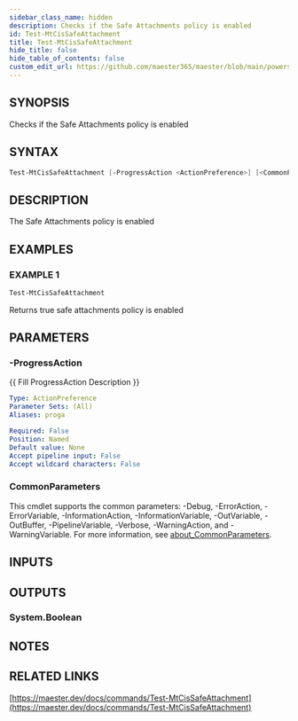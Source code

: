 ```yaml
---
sidebar_class_name: hidden
description: Checks if the Safe Attachments policy is enabled
id: Test-MtCisSafeAttachment
title: Test-MtCisSafeAttachment
hide_title: false
hide_table_of_contents: false
custom_edit_url: https://github.com/maester365/maester/blob/main/powershell/public/Test-MtCisSafeAttachment.ps1
---
```


## SYNOPSIS

Checks if the Safe Attachments policy is enabled

## SYNTAX

```powershell
Test-MtCisSafeAttachment [-ProgressAction <ActionPreference>] [<CommonParameters>]
```

## DESCRIPTION

The Safe Attachments policy is enabled

## EXAMPLES

### EXAMPLE 1

```powershell
Test-MtCisSafeAttachment
```

Returns true safe attachments policy is enabled

## PARAMETERS

### -ProgressAction

\{\{ Fill ProgressAction Description \}\}

```yaml
Type: ActionPreference
Parameter Sets: (All)
Aliases: proga

Required: False
Position: Named
Default value: None
Accept pipeline input: False
Accept wildcard characters: False
```

### CommonParameters

This cmdlet supports the common parameters: -Debug, -ErrorAction, -ErrorVariable, -InformationAction, -InformationVariable, -OutVariable, -OutBuffer, -PipelineVariable, -Verbose, -WarningAction, and -WarningVariable. For more information, see [about_CommonParameters](http://go.microsoft.com/fwlink/?LinkID=113216).

## INPUTS

## OUTPUTS

### System.Boolean

## NOTES

## RELATED LINKS

[https://maester.dev/docs/commands/Test-MtCisSafeAttachment](https://maester.dev/docs/commands/Test-MtCisSafeAttachment)
